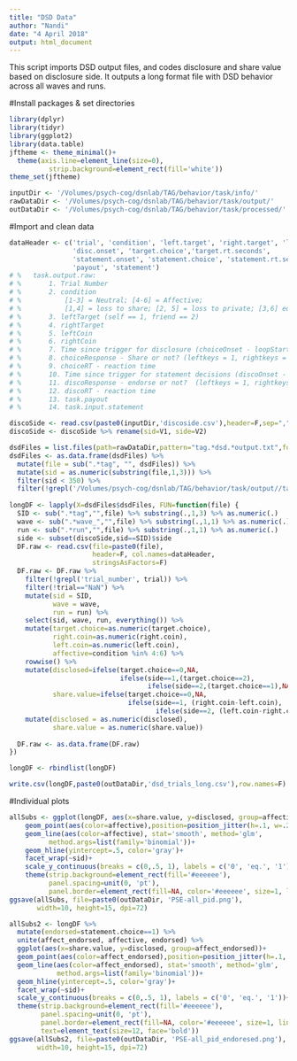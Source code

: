 ```yaml
---
title: "DSD Data"
author: "Nandi"
date: "4 April 2018"
output: html_document
---
```

This script imports DSD output files, and codes disclosure and share value based on disclosure side.
It outputs a long format file with DSD behavior across all waves and runs.

#Install packages & set directories
```r
library(dplyr)
library(tidyr)
library(ggplot2)
library(data.table)
jftheme <- theme_minimal()+
  theme(axis.line=element_line(size=0),
	      strip.background=element_rect(fill='white'))
theme_set(jftheme)

inputDir <- '/Volumes/psych-cog/dsnlab/TAG/behavior/task/info/'
rawDataDir <- '/Volumes/psych-cog/dsnlab/TAG/behavior/task/output/'
outDataDir <- '/Volumes/psych-cog/dsnlab/TAG/behavior/task/processed/'
```

#Import and clean data
```r
dataHeader <- c('trial', 'condition', 'left.target', 'right.target', 'left.coin', 'right.coin',
                'disc.onset', 'target.choice','target.rt.seconds',
                'statement.onset', 'statement.choice', 'statement.rt.seconds',
                'payout', 'statement')
# %   task.output.raw:
# %       1. Trial Number
# %       2. condition
# %           [1-3] = Neutral; [4-6] = Affective;
# %           [1,4] = loss to share; [2, 5] = loss to private; [3,6] equal
# %       3. leftTarget (self == 1, friend == 2) 
# %       4. rightTarget
# %       5. leftCoin
# %       6. rightCoin
# %       7. Time since trigger for disclosure (choiceOnset - loopStartTime);
# %       8. choiceResponse - Share or not? (leftkeys = 1, rightkeys = 2)
# %       9. choiceRT - reaction time
# %       10. Time since trigger for statement decisions (discoOnset - loopStartTime);
# %       11. discoResponse - endorse or not?  (leftkeys = 1, rightkeys = 2)
# %       12. discoRT - reaction time
# %       13. task.payout
# %       14. task.input.statement

discoSide <- read.csv(paste0(inputDir,'discoside.csv'),header=F,sep=",")
discoSide <- discoSide %>% rename(sid=V1, side=V2)

dsdFiles = list.files(path=rawDataDir,pattern="tag.*dsd.*output.txt",full.names=T,recursive=T)
dsdFiles <- as.data.frame(dsdFiles) %>% 
  mutate(file = sub(".*tag", "", dsdFiles)) %>% 
  mutate(sid = as.numeric(substring(file,1,3))) %>%
  filter(sid < 350) %>%
  filter(!grepl('/Volumes/psych-cog/dsnlab/TAG/behavior/task/output//tag045_wave_1_dsd',dsdFiles)) #remove one subject that was manually edited.
  
longDF <- lapply(X=dsdFiles$dsdFiles, FUN=function(file) {
  SID <- sub(".*tag","",file) %>% substring(.,1,3) %>% as.numeric(.)
  wave <- sub(".*wave_","",file) %>% substring(.,1,1) %>% as.numeric(.)
  run <- sub(".*run","",file) %>% substring(.,1,1) %>% as.numeric(.)
  side <- subset(discoSide,sid==SID)$side
  DF.raw <- read.csv(file=paste0(file),
                     header=F, col.names=dataHeader,
                     stringsAsFactors=F)
  DF.raw <- DF.raw %>%
    filter(!grepl('trial_number', trial)) %>%
    filter(!trial=="NaN") %>%
    mutate(sid = SID,
           wave = wave,
           run = run) %>%
    select(sid, wave, run, everything()) %>%
    mutate(target.choice=as.numeric(target.choice),
           right.coin=as.numeric(right.coin),
           left.coin=as.numeric(left.coin),
           affective=condition %in% 4:6) %>%
    rowwise() %>%
    mutate(disclosed=ifelse(target.choice==0,NA,
                            ifelse(side==1,(target.choice==2),
                                   ifelse(side==2,(target.choice==1),NA))), 
           share.value=ifelse(target.choice==0,NA,
                              ifelse(side==1, (right.coin-left.coin),
                                     ifelse(side==2, (left.coin-right.coin), NA)))) %>%
    mutate(disclosed = as.numeric(disclosed),
           share.value = as.numeric(share.value))
  
  DF.raw <- as.data.frame(DF.raw)
})

longDF <- rbindlist(longDF)

write.csv(longDF,paste0(outDataDir,'dsd_trials_long.csv'),row.names=F)
```

#Individual plots
```r
allSubs <- ggplot(longDF, aes(x=share.value, y=disclosed, group=affective))+
	geom_point(aes(color=affective),position=position_jitter(h=.1, w=.2))+
	geom_line(aes(color=affective), stat='smooth', method='glm', 
		  method.args=list(family='binomial'))+
	geom_hline(yintercept=.5, color='gray')+
	facet_wrap(~sid)+
	scale_y_continuous(breaks = c(0,.5, 1), labels = c('0', 'eq.', '1'))+
	theme(strip.background=element_rect(fill='#eeeeee'),
	      panel.spacing=unit(0, 'pt'),
	      panel.border=element_rect(fill=NA, color='#eeeeee', size=1, linetype=1))
ggsave(allSubs, file=paste0(outDataDir, 'PSE-all_pid.png'),
       width=10, height=15, dpi=72)

allSubs2 <- longDF %>% 
  mutate(endorsed=statement.choice==1) %>%
  unite(affect_endorsed, affective, endorsed) %>%
  ggplot(aes(x=share.value, y=disclosed, group=affect_endorsed))+
  geom_point(aes(color=affect_endorsed),position=position_jitter(h=.1, w=.2))+
  geom_line(aes(color=affect_endorsed), stat='smooth', method='glm', 
            method.args=list(family='binomial'))+
  geom_hline(yintercept=.5, color='gray')+
  facet_wrap(~sid)+
  scale_y_continuous(breaks = c(0,.5, 1), labels = c('0', 'eq.', '1'))+
  theme(strip.background=element_rect(fill='#eeeeee'),
        panel.spacing=unit(0, 'pt'),
        panel.border=element_rect(fill=NA, color='#eeeeee', size=1, linetype=1),
        text=element_text(size=12, face='bold'))
ggsave(allSubs2, file=paste0(outDataDir, 'PSE-all_pid_endoresed.png'),
       width=10, height=15, dpi=72)

```

